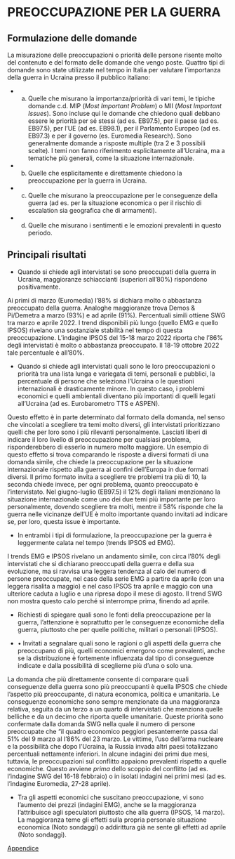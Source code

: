# PREOCCUPAZIONE PER LA GUERRA

## Formulazione delle domande 

La misurazione delle preoccupazioni o priorità delle persone risente molto del contenuto e del formato delle domande che vengo poste. Quattro tipi di domande sono state utilizzate nel tempo in Italia per valutare l’importanza della guerra in Ucraina presso il pubblico italiano:

- a) Quelle che misurano la importanza/priorità di vari temi, le tipiche domande c.d. MIP (*Most Important Problem*) o MII (*Most Important Issues*). Sono incluse qui le domande che chiedono quali debbano essere le priorità per sé stessi (ad es. EB97.5), per il paese (ad es. EB97.5), per l’UE (ad es. EB98.1), per il Parlamento Europeo (ad es. EB97.3) e per il governo (es. Euromedia Research). Sono generalmente domande a risposte multiple (tra 2 e 3 possibili scelte). I temi non fanno riferimento esplicitamente all’Ucraina, ma a tematiche più generali, come la situazione internazionale. 

- b) Quelle che esplicitamente e direttamente chiedono la preoccupazione per la guerra in Ucraina.

- c) Quelle che misurano la preoccupazione per le conseguenze della guerra (ad es. per la situazione economica o per il rischio di escalation sia geografica che di armamenti).

- d) Quelle che misurano i sentimenti e le emozioni prevalenti in questo periodo. 

## Principali risultati 

* Quando si chiede agli intervistati se sono preoccupati della guerra in Ucraina, maggioranze schiaccianti (superiori all’80%) rispondono positivamente. 

Ai primi di marzo (Euromedia) l’88% si dichiara molto o abbastanza preoccupato della guerra. Analoghe maggioranze trova Demos & Pi/Demetra a marzo (93%) e ad aprile (91%). Percentuali simili ottiene SWG tra marzo e aprile 2022. I trend disponibili più lungo (quello EMG e quello IPSOS) rivelano una sostanziale stabilità nel tempo di questa preoccupazione. L’indagine IPSOS del 15-18 marzo 2022 riporta che l’86% degli intervistati è molto o abbastanza preoccupato. Il 18-19 ottobre 2022 tale percentuale è all’80%.

* Quando si chiede agli intervistati quali sono le loro preoccupazioni o priorità tra una lista lunga e variegata di temi, personali e pubblici, la percentuale di persone che seleziona l’Ucraina o le questioni internazionali è drasticamente minore. In questo caso, i problemi economici e quelli ambientali diventano più importanti di quelli legati all’Ucraina (ad es. Eurobarometro TTS e ASPEN).

Questo effetto è in parte determinato dal formato della domanda, nel senso che vincolati a scegliere tra temi molto diversi, gli intervistati prioritizzano quelli che per loro sono i più rilevanti personalmente. Lasciati liberi di indicare il loro livello di preoccupazione per qualsiasi problema, risponderebbero di esserlo in numero molto maggiore. Un esempio di questo effetto si trova comparando le risposte a diversi formati di una domanda simile, che chiede la preoccupazione per la situazione internazionale rispetto alla guerra ai confini dell’Europa in due formati diversi. Il primo formato invita a scegliere tre problemi tra più di 10, la seconda chiede invece, per ogni problema, quanto preoccupato è l’intervistato. Nel giugno-luglio (EB97.5) il 12% degli italiani menzionano la situazione internazionale come uno dei due temi più importante per loro personalmente, dovendo scegliere tra molti, mentre il 58% risponde che la guerra nelle vicinanze dell’UE è molto importante quando invitati ad indicare se, per loro, questa issue è importante.

* In entrambi i tipi di formulazione, la preoccupazione per la guerra è leggermente calata nel tempo (trends IPSOS ed EMG).

I trends EMG e IPSOS rivelano un andamento simile, con circa l’80% degli intervistati che si dichiarano preoccupati della guerra e della sua evoluzione, ma si ravvisa una leggera tendenza al calo del numero di persone preoccupate, nel caso della serie EMG a partire da aprile (con una leggera risalita a maggio) e nel caso IPSOS tra aprile e maggio con una ulteriore caduta a luglio e una ripresa dopo il mese di agosto. Il trend SWG non mostra questo calo perché si interrompe prima, finendo ad aprile.

*	Richiesti di spiegare quali sono le fonti della preoccupazione per la guerra, l’attenzione è soprattutto per le conseguenze economiche della guerra, piuttosto che per quelle politiche, militari o personali (IPSOS). 

* •	Invitati a segnalare quali sono le ragioni o gli aspetti della guerra che preoccupano di più, quelli economici emergono come prevalenti, anche se la distribuzione è fortemente influenzata dal tipo di conseguenze indicate e dalla possibilità di sceglierne più d’una o solo una.

La domanda che più direttamente consente di comparare quali conseguenze della guerra sono più preoccupanti è quella IPSOS che chiede l’aspetto più preoccupante, di natura economica, politica e umanitaria. Le conseguenze economiche sono sempre menzionate da una maggioranza relativa, seguita da un terzo a un quarto di intervistati che menziona quelle belliche e da un decimo che riporta quelle umanitarie. Queste priorità sono confermate dalla domanda SWG nella quale il numero di persone preoccupate che “il quadro economico peggiori pesantemente passa dal 51% del 9 marzo al l’86% del 23 marzo. Le vittime, l’uso dell’arma nucleare e la possibilità che dopo l’Ucraina, la Russia invada altri paesi totalizzano percentuali nettamente inferiori. In alcune indagini dei primi due mesi, tuttavia, le preoccupazioni sul conflitto appaiono prevalenti rispetto a quelle economiche. Questo avviene *prima* dello scoppio del conflitto (ad es. l’indagine SWG del 16-18 febbraio) o in isolati indagini nei primi mesi (ad es. l’indagine Euromedia, 27-28 aprile).

* Tra gli aspetti economici che suscitano preoccupazione, vi sono l’aumento dei prezzi (indagini EMG), anche se la maggioranza l’attribuisce agli speculatori piuttosto che alla guerra (IPSOS, 14 marzo). La maggioranza teme gli effetti sulla propria personale situazione economica (Noto sondaggi) o addirittura già ne sente gli effetti ad aprile (Noto sondaggi). 

[Appendice](https://github.com/LucianaFazio/Ucrania/blob/main/PDF_Appendice/II%20Preoccupazioni%20Ucraina%20v.6.pdf)

